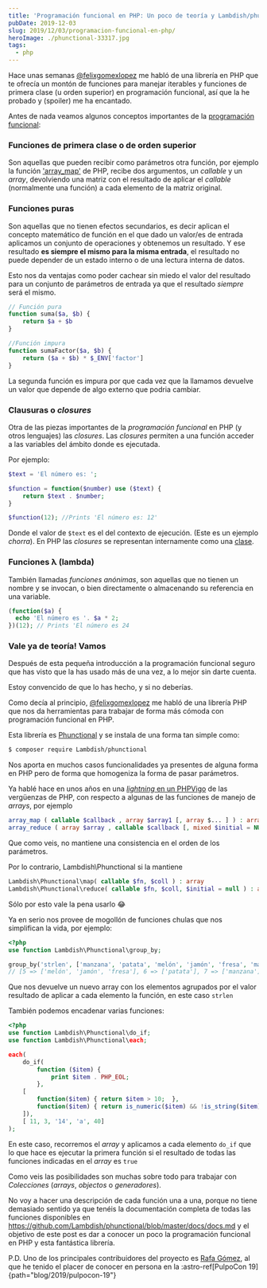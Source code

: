 ```yaml
---
title: 'Programación funcional en PHP: Un poco de teoría y Lambdish/phunctional'
pubDate: 2019-12-03
slug: 2019/12/03/programacion-funcional-en-php/
heroImage: ./phunctional-33317.jpg
tags:
  - php
---
```


Hace unas semanas [@felixgomexlopez](https://twitter.com/felixgomezlopez) me habló de una librería en PHP que te ofrecía un montón de funciones para manejar iterables y funciones de primera clase (u orden superior) en programación funcional, así que la he probado y (spoiler) me ha encantado.

Antes de nada veamos algunos conceptos importantes de la [programación funcional](https://es.wikipedia.org/wiki/Programaci%C3%B3n_funcional):

### Funciones de primera clase o de orden superior

Son aquellas que pueden recibir como parámetros otra función, por ejemplo la función ['array_map'](https://www.php.net/manual/es/function.array-map.php) de PHP, recibe dos argumentos, un _callable_ y un _array_, devolviendo una matriz con el resultado de aplicar el _callable_ (normalmente una función) a cada elemento de la matriz original.

### Funciones puras

Son aquellas que no tienen efectos secundarios, es decir aplican el concepto matemático de función en el que dado un valor/es de entrada aplicamos un conjunto de operaciones y obtenemos un resultado.
Y ese resultado **es siempre el mismo para la misma entrada**, el resultado no puede depender de un estado interno o de una lectura interna de datos.

Esto nos da ventajas como poder cachear sin miedo el valor del resultado para un conjunto de parámetros de entrada ya que el resultado _siempre_ será el mismo.

```php
// Función pura
function suma($a, $b) {
    return $a + $b
}

//Función impura
function sumaFactor($a, $b) {
    return ($a + $b) * $_ENV['factor']
}
```

La segunda función es impura por que cada vez que la llamamos devuelve un valor que depende de algo externo que podria cambiar.

### Clausuras o _closures_

Otra de las piezas importantes de la _programación funcional_ en PHP (y otros lenguajes) las _closures_. Las _closures_ permiten a una función acceder a las variables del ámbito donde es ejecutada.

Por ejemplo:

```php
$text = 'El número es: ';

$function = function($number) use ($text) {
    return $text . $number;
}

$function(12); //Prints 'El número es: 12'
```

Donde el valor de `$text` es el del contexto de ejecución. (Este es un ejemplo _chorra_).
En PHP las _closures_ se representan internamente como una [clase](https://www.php.net/manual/es/class.closure.php).

### Funciones λ (lambda)

También llamadas _funciones anónimas_, son aquellas que no tienen un nombre y se invocan, o bien directamente o almacenando su referencia en una variable.

```php
(function($a) {
  echo 'El número es '. $a * 2;
})(12); // Prints 'El número es 24
```

### Vale ya de teoría! Vamos

Después de esta pequeña introducción a la programación funcional seguro que has visto que la has usado más de una vez, a lo mejor sin darte cuenta.

Estoy convencido de que lo has hecho, y si no deberías.

Como decía al principio, [@felixgomexlopez](https://twitter.com/felixgomezlopez) me habló de una librería PHP que nos da herramientas para trabajar de forma más cómoda con programación funcional en PHP.

Esta librería es [Phunctional](https://github.com/Lambdish/phunctional) y se instala de una forma tan simple como:

```bash
$ composer require Lambdish/phunctional
```

Nos aporta en muchos casos funcionalidades ya presentes de alguna forma en PHP pero de forma que homogeniza la forma de pasar parámetros.

Ya hablé hace en unos años en una [_lightning_ en un PHPVigo](https://docs.google.com/presentation/d/1C7eEtWsiawZA0X0Vm1N-KE5QFxaHX6Y45DK50uL9lJ0/edit#slide=id.g1d60cdcfc8_0_36) de las vergüenzas de PHP, con respecto a algunas de las funciones de manejo de _arrays_, por ejemplo

```php
array_map ( callable $callback , array $array1 [, array $... ] ) : array
array_reduce ( array $array , callable $callback [, mixed $initial = NULL ] ) : mixed
```

Que como veis, no mantiene una consistencia en el orden de los parámetros.

Por lo contrario, Lambdish\Phunctional si la mantiene

```php
Lambdish\Phunctional\map( callable $fn, $coll ) : array
Lambdish\Phunctional\reduce( callable $fn, $coll, $initial = null ) : array
```

Sólo por esto vale la pena usarlo :joy:

Ya en serio nos provee de mogollón de funciones chulas que nos simplifican la vida, por ejemplo:

```php
<?php
use function Lambdish\Phunctional\group_by;

group_by('strlen', ['manzana', 'patata', 'melón', 'jamón', 'fresa', 'mandarina']);
// [5 => ['melón', 'jamón', 'fresa'], 6 => ['patata'], 7 => ['manzana'], 9 => ['mandarina']
```

Que nos devuelve un nuevo array con los elementos agrupados por el valor resultado de aplicar a cada elemento la función, en este caso `strlen`

También podemos encadenar varias funciones:

```php
<?php
use function Lambdish\Phunctional\do_if;
use function Lambdish\Phunctional\each;

each(
    do_if(
        function ($item) {
            print $item . PHP_EOL;
        },
    [
        function($item) { return $item > 10;  },
        function($item) { return is_numeric($item) && !is_string($item); }
    ]),
    [ 11, 3, '14', 'a', 40]
);
```

En este caso, recorremos el _array_ y aplicamos a cada elemento `do_if` que lo que hace es ejecutar la primera función si el resultado de todas las funciones indicadas en el _array_ es `true`

Como veis las posibilidades son muchas sobre todo para trabajar con _Colecciones_ (_arrays_, _objectos_ o _generadores_).

No voy a hacer una descripción de cada función una a una, porque no tiene demasiado sentido ya que tenéis la documentación completa de todas las funciones disponibles en https://github.com/Lambdish/phunctional/blob/master/docs/docs.md y el objetivo de este post es dar a conocer un poco la programación funcional en PHP y esta fantástica librería.

P.D. Uno de los principales contribuidores del proyecto es [Rafa Gómez](https://twitter.com/rafaoe), al que he tenido el placer de conocer en persona en la
:astro-ref[PulpoCon 19]{path="blog/2019/pulpocon-19"}
